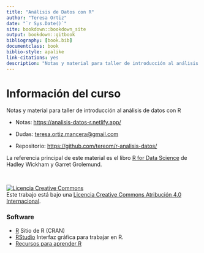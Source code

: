 ```yaml
--- 
title: "Análisis de Datos con R"
author: "Teresa Ortiz"
date: "`r Sys.Date()`"
site: bookdown::bookdown_site
output: bookdown::gitbook
bibliography: [book.bib]
documentclass: book
biblio-style: apalike
link-citations: yes
description: "Notas y material para taller de introducción al análisis de datos con R"
---
```


# Información del curso {-}

Notas y material para taller de introducción al análisis de datos con R

* Notas: <https://analisis-datos-r.netlify.app/>

* Dudas: <teresa.ortiz.mancera@gmail.com>

* Repositorio: <https://github.com/tereom/r-analisis-datos/>

La referencia principal de este material es el libro [R for Data Science](https://r4ds.had.co.nz/) de Hadley Wickham y Garret Grolemund.

</br>

<a rel="license" href="http://creativecommons.org/licenses/by/4.0/"><img alt="Licencia Creative Commons" style="border-width:0" src="https://i.creativecommons.org/l/by/4.0/88x31.png" /></a><br />Este trabajo está bajo una <a rel="license" href="http://creativecommons.org/licenses/by/4.0/">Licencia Creative Commons Atribución 4.0 Internacional</a>.


### Software {-}

- [R](https://cran.r-project.org) Sitio de R (CRAN)  
- [RStudio](https://www.rstudio.com/products/RStudio/) Interfaz gráfica para trabajar en R.  
- [Recursos para aprender R](https://education.rstudio.com/)
